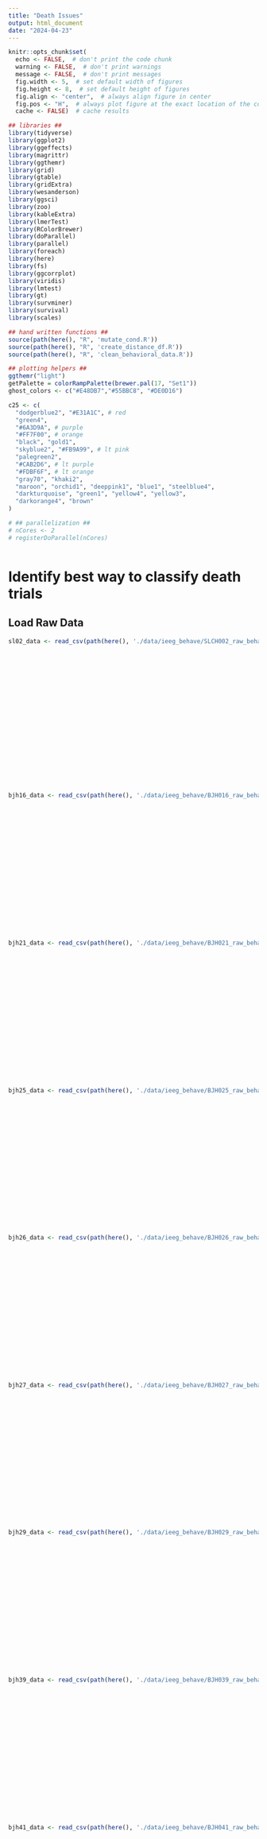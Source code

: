 ```yaml
---
title: "Death Issues"
output: html_document
date: "2024-04-23"
---
```



```r
knitr::opts_chunk$set(
  echo <- FALSE,  # don't print the code chunk
  warning <- FALSE,  # don't print warnings
  message <- FALSE,  # don't print messages
  fig.width <- 5,  # set default width of figures
  fig.height <- 8,  # set default height of figures
  fig.align <- "center",  # always align figure in center
  fig.pos <- "H",  # always plot figure at the exact location of the code chunk
  cache <- FALSE)  # cache results

## libraries ##
library(tidyverse)
library(ggplot2)
library(ggeffects)
library(magrittr)
library(ggthemr)
library(grid)
library(gtable)
library(gridExtra)
library(wesanderson)
library(ggsci)
library(zoo)
library(kableExtra)
library(lmerTest)
library(RColorBrewer)
library(doParallel)
library(parallel)
library(foreach)
library(here)
library(fs)
library(ggcorrplot)
library(viridis)
library(lmtest)
library(gt)
library(survminer)
library(survival)
library(scales)

## hand written functions ##
source(path(here(), "R", 'mutate_cond.R'))
source(path(here(), "R", 'create_distance_df.R'))
source(path(here(), "R", 'clean_behavioral_data.R'))

## plotting helpers ##
ggthemr("light")
getPalette = colorRampPalette(brewer.pal(17, "Set1"))
ghost_colors <- c("#E48DB7","#55BBC8", "#DE0D16")

c25 <- c(
  "dodgerblue2", "#E31A1C", # red
  "green4",
  "#6A3D9A", # purple
  "#FF7F00", # orange
  "black", "gold1",
  "skyblue2", "#FB9A99", # lt pink
  "palegreen2",
  "#CAB2D6", # lt purple
  "#FDBF6F", # lt orange
  "gray70", "khaki2",
  "maroon", "orchid1", "deeppink1", "blue1", "steelblue4",
  "darkturquoise", "green1", "yellow4", "yellow3",
  "darkorange4", "brown"
)

# ## parallelization ##
# nCores <- 2
# registerDoParallel(nCores)



```


# Identify best way to classify death trials

## Load Raw Data

```r

sl02_data <- read_csv(path(here(), './data/ieeg_behave/SLCH002_raw_behave.csv'), col_types = cols(X1 = col_double(),
                                                                                              Subject = col_character(),
                                                                                              Trial = col_character(),
                                                                                              Lives = col_double(),
                                                                                              Trial_on_off = col_double(),
                                                                                              TrialType = col_double(),
                                                                                              Time = col_double(),
                                                                                              GhostLocation = col_double(),
                                                                                              UserLocation = col_double(),
                                                                                              Direction = col_double(),
                                                                                              Biscuit1 = col_logical(),
                                                                                              Biscuit2 = col_logical(),
                                                                                              Biscuit3 = col_logical(),
                                                                                              Biscuit4 = col_logical(),
                                                                                              Biscuit5 = col_logical(),
                                                                                              Attack = col_logical(),
                                                                                              Chase = col_logical(),
                                                                                              Eaten = col_double(),
                                                                                              Score = col_double()))


bjh16_data <- read_csv(path(here(), './data/ieeg_behave/BJH016_raw_behave.csv'), col_types = cols(X1 = col_double(),
                                                                                              Subject = col_character(),
                                                                                              Trial = col_character(),
                                                                                              Lives = col_double(),
                                                                                              Trial_on_off = col_double(),
                                                                                              TrialType = col_double(),
                                                                                              Time = col_double(),
                                                                                              GhostLocation = col_double(),
                                                                                              UserLocation = col_double(),
                                                                                              Direction = col_double(),
                                                                                              Biscuit1 = col_logical(),
                                                                                              Biscuit2 = col_logical(),
                                                                                              Biscuit3 = col_logical(),
                                                                                              Biscuit4 = col_logical(),
                                                                                              Biscuit5 = col_logical(),
                                                                                              Attack = col_logical(),
                                                                                              Chase = col_logical(),
                                                                                              Eaten = col_double(),
                                                                                              Score = col_double()))

bjh21_data <- read_csv(path(here(), './data/ieeg_behave/BJH021_raw_behave.csv'), col_types = cols(X1 = col_double(),
                                                                                              Subject = col_character(),
                                                                                              Trial = col_character(),
                                                                                              Lives = col_double(),
                                                                                              Trial_on_off = col_double(),
                                                                                              TrialType = col_double(),
                                                                                              Time = col_double(),
                                                                                              GhostLocation = col_double(),
                                                                                              UserLocation = col_double(),
                                                                                              Direction = col_double(),
                                                                                              Biscuit1 = col_logical(),
                                                                                              Biscuit2 = col_logical(),
                                                                                              Biscuit3 = col_logical(),
                                                                                              Biscuit4 = col_logical(),
                                                                                              Biscuit5 = col_logical(),
                                                                                              Attack = col_logical(),
                                                                                              Chase = col_logical(),
                                                                                              Eaten = col_double(),
                                                                                              Score = col_double()))

bjh25_data <- read_csv(path(here(), './data/ieeg_behave/BJH025_raw_behave.csv'), col_types = cols(X1 = col_double(),
                                                                                              Subject = col_character(),
                                                                                              Trial = col_character(),
                                                                                              Lives = col_double(),
                                                                                              Trial_on_off = col_double(),
                                                                                              TrialType = col_double(),
                                                                                              Time = col_double(),
                                                                                              GhostLocation = col_double(),
                                                                                              UserLocation = col_double(),
                                                                                              Direction = col_double(),
                                                                                              Biscuit1 = col_logical(),
                                                                                              Biscuit2 = col_logical(),
                                                                                              Biscuit3 = col_logical(),
                                                                                              Biscuit4 = col_logical(),
                                                                                              Biscuit5 = col_logical(),
                                                                                              Attack = col_logical(),
                                                                                              Chase = col_logical(),
                                                                                              Eaten = col_double(),
                                                                                              Score = col_double()))

bjh26_data <- read_csv(path(here(), './data/ieeg_behave/BJH026_raw_behave.csv'), col_types = cols(X1 = col_double(),
                                                                                              Subject = col_character(),
                                                                                              Trial = col_character(),
                                                                                              Lives = col_double(),
                                                                                              Trial_on_off = col_double(),
                                                                                              TrialType = col_double(),
                                                                                              Time = col_double(),
                                                                                              GhostLocation = col_double(),
                                                                                              UserLocation = col_double(),
                                                                                              Direction = col_double(),
                                                                                              Biscuit1 = col_logical(),
                                                                                              Biscuit2 = col_logical(),
                                                                                              Biscuit3 = col_logical(),
                                                                                              Biscuit4 = col_logical(),
                                                                                              Biscuit5 = col_logical(),
                                                                                              Attack = col_logical(),
                                                                                              Chase = col_logical(),
                                                                                              Eaten = col_double(),
                                                                                              Score = col_double()))

bjh27_data <- read_csv(path(here(), './data/ieeg_behave/BJH027_raw_behave.csv'), col_types = cols(X1 = col_double(),
                                                                                              Subject = col_character(),
                                                                                              Trial = col_character(),
                                                                                              Lives = col_double(),
                                                                                              Trial_on_off = col_double(),
                                                                                              TrialType = col_double(),
                                                                                              Time = col_double(),
                                                                                              GhostLocation = col_double(),
                                                                                              UserLocation = col_double(),
                                                                                              Direction = col_double(),
                                                                                              Biscuit1 = col_logical(),
                                                                                              Biscuit2 = col_logical(),
                                                                                              Biscuit3 = col_logical(),
                                                                                              Biscuit4 = col_logical(),
                                                                                              Biscuit5 = col_logical(),
                                                                                              Attack = col_logical(),
                                                                                              Chase = col_logical(),
                                                                                              Eaten = col_double(),
                                                                                              Score = col_double()))

bjh29_data <- read_csv(path(here(), './data/ieeg_behave/BJH029_raw_behave.csv'), col_types = cols(X1 = col_double(),
                                                                                              Subject = col_character(),
                                                                                              Trial = col_character(),
                                                                                              Lives = col_double(),
                                                                                              Trial_on_off = col_double(),
                                                                                              TrialType = col_double(),
                                                                                              Time = col_double(),
                                                                                              GhostLocation = col_double(),
                                                                                              UserLocation = col_double(),
                                                                                              Direction = col_double(),
                                                                                              Biscuit1 = col_logical(),
                                                                                              Biscuit2 = col_logical(),
                                                                                              Biscuit3 = col_logical(),
                                                                                              Biscuit4 = col_logical(),
                                                                                              Biscuit5 = col_logical(),
                                                                                              Attack = col_logical(),
                                                                                              Chase = col_logical(),
                                                                                              Eaten = col_double(),
                                                                                              Score = col_double()))

bjh39_data <- read_csv(path(here(), './data/ieeg_behave/BJH039_raw_behave.csv'), col_types = cols(X1 = col_double(),
                                                                                              Subject = col_character(),
                                                                                              Trial = col_character(),
                                                                                              Lives = col_double(),
                                                                                              Trial_on_off = col_double(),
                                                                                              TrialType = col_double(),
                                                                                              Time = col_double(),
                                                                                              GhostLocation = col_double(),
                                                                                              UserLocation = col_double(),
                                                                                              Direction = col_double(),
                                                                                              Biscuit1 = col_logical(),
                                                                                              Biscuit2 = col_logical(),
                                                                                              Biscuit3 = col_logical(),
                                                                                              Biscuit4 = col_logical(),
                                                                                              Biscuit5 = col_logical(),
                                                                                              Attack = col_logical(),
                                                                                              Chase = col_logical(),
                                                                                              Eaten = col_double(),
                                                                                              Score = col_double()))

bjh41_data <- read_csv(path(here(), './data/ieeg_behave/BJH041_raw_behave.csv'), col_types = cols(X1 = col_double(),
                                                                                              Subject = col_character(),
                                                                                              Trial = col_character(),
                                                                                              Lives = col_double(),
                                                                                              Trial_on_off = col_double(),
                                                                                              TrialType = col_double(),
                                                                                              Time = col_double(),
                                                                                              GhostLocation = col_double(),
                                                                                              UserLocation = col_double(),
                                                                                              Direction = col_double(),
                                                                                              Biscuit1 = col_logical(),
                                                                                              Biscuit2 = col_logical(),
                                                                                              Biscuit3 = col_logical(),
                                                                                              Biscuit4 = col_logical(),
                                                                                              Biscuit5 = col_logical(),
                                                                                              Attack = col_logical(),
                                                                                              Chase = col_logical(),
                                                                                              Eaten = col_double(),
                                                                                              Score = col_double()))


ll10_data <- read_csv(path(here(), './data/ieeg_behave/ll10_raw_behave.csv'), col_types = cols(X1 = col_double(),
                                                                                              Subject = col_character(),
                                                                                              Trial = col_character(),
                                                                                              Lives = col_double(),
                                                                                              Trial_on_off = col_double(),
                                                                                              TrialType = col_double(),
                                                                                              Time = col_double(),
                                                                                              GhostLocation = col_double(),
                                                                                              UserLocation = col_double(),
                                                                                              Direction = col_double(),
                                                                                              Biscuit1 = col_logical(),
                                                                                              Biscuit2 = col_logical(),
                                                                                              Biscuit3 = col_logical(),
                                                                                              Biscuit4 = col_logical(),
                                                                                              Biscuit5 = col_logical(),
                                                                                              Attack = col_logical(),
                                                                                              Chase = col_logical(),
                                                                                              Eaten = col_double(),
                                                                                              Score = col_double()))

ll12_data <- read_csv(path(here(), './data/ieeg_behave/ll12_raw_behave.csv'), col_types = cols(X1 = col_double(),
                                                                                              Subject = col_character(),
                                                                                              Trial = col_character(),
                                                                                              Lives = col_double(),
                                                                                              Trial_on_off = col_double(),
                                                                                              TrialType = col_double(),
                                                                                              Time = col_double(),
                                                                                              GhostLocation = col_double(),
                                                                                              UserLocation = col_double(),
                                                                                              Direction = col_double(),
                                                                                              Biscuit1 = col_logical(),
                                                                                              Biscuit2 = col_logical(),
                                                                                              Biscuit3 = col_logical(),
                                                                                              Biscuit4 = col_logical(),
                                                                                              Biscuit5 = col_logical(),
                                                                                              Attack = col_logical(),
                                                                                              Chase = col_logical(),
                                                                                              Eaten = col_double(),
                                                                                              Score = col_double()))

ll13_data <- read_csv(path(here(), './data/ieeg_behave/ll13_raw_behave.csv'), col_types = cols(X1 = col_double(),
                                                                                              Subject = col_character(),
                                                                                              Trial = col_character(),
                                                                                              Lives = col_double(),
                                                                                              Trial_on_off = col_double(),
                                                                                              TrialType = col_double(),
                                                                                              Time = col_double(),
                                                                                              GhostLocation = col_double(),
                                                                                              UserLocation = col_double(),
                                                                                              Direction = col_double(),
                                                                                              Biscuit1 = col_logical(),
                                                                                              Biscuit2 = col_logical(),
                                                                                              Biscuit3 = col_logical(),
                                                                                              Biscuit4 = col_logical(),
                                                                                              Biscuit5 = col_logical(),
                                                                                              Attack = col_logical(),
                                                                                              Chase = col_logical(),
                                                                                              Eaten = col_double(),
                                                                                              Score = col_double()))

ll14_data <- read_csv(path(here(), './data/ieeg_behave/ll14_raw_behave.csv'), col_types = cols(X1 = col_double(),
                                                                                              Subject = col_character(),
                                                                                              Trial = col_character(),
                                                                                              Lives = col_double(),
                                                                                              Trial_on_off = col_double(),
                                                                                              TrialType = col_double(),
                                                                                              Time = col_double(),
                                                                                              GhostLocation = col_double(),
                                                                                              UserLocation = col_double(),
                                                                                              Direction = col_double(),
                                                                                              Biscuit1 = col_logical(),
                                                                                              Biscuit2 = col_logical(),
                                                                                              Biscuit3 = col_logical(),
                                                                                              Biscuit4 = col_logical(),
                                                                                              Biscuit5 = col_logical(),
                                                                                              Attack = col_logical(),
                                                                                              Chase = col_logical(),
                                                                                              Eaten = col_double(),
                                                                                              Score = col_double()))

ll17_data <- read_csv(path(here(), './data/ieeg_behave/ll17_raw_behave.csv'), col_types = cols(X1 = col_double(),
                                                                                              Subject = col_character(),
                                                                                              Trial = col_character(),
                                                                                              Lives = col_double(),
                                                                                              Trial_on_off = col_double(),
                                                                                              TrialType = col_double(),
                                                                                              Time = col_double(),
                                                                                              GhostLocation = col_double(),
                                                                                              UserLocation = col_double(),
                                                                                              Direction = col_double(),
                                                                                              Biscuit1 = col_logical(),
                                                                                              Biscuit2 = col_logical(),
                                                                                              Biscuit3 = col_logical(),
                                                                                              Biscuit4 = col_logical(),
                                                                                              Biscuit5 = col_logical(),
                                                                                              Attack = col_logical(),
                                                                                              Chase = col_logical(),
                                                                                              Eaten = col_double(),
                                                                                              Score = col_double()))

ll19_data <- read_csv(path(here(), './data/ieeg_behave/ll19_raw_behave.csv'), col_types = cols(X1 = col_double(),
                                                                                              Subject = col_character(),
                                                                                              Trial = col_character(),
                                                                                              Lives = col_double(),
                                                                                              Trial_on_off = col_double(),
                                                                                              TrialType = col_double(),
                                                                                              Time = col_double(),
                                                                                              GhostLocation = col_double(),
                                                                                              UserLocation = col_double(),
                                                                                              Direction = col_double(),
                                                                                              Biscuit1 = col_logical(),
                                                                                              Biscuit2 = col_logical(),
                                                                                              Biscuit3 = col_logical(),
                                                                                              Biscuit4 = col_logical(),
                                                                                              Biscuit5 = col_logical(),
                                                                                              Attack = col_logical(),
                                                                                              Chase = col_logical(),
                                                                                              Eaten = col_double(),
                                                                                              Score = col_double()))





```

```r

sample_rate <- 2000

# bjh25_data <- bjh25_data %>%
#   mutate(Trial = as.numeric(Trial)) %>%
#   filter(Trial != 7) %>%
#   mutate(Trial = if_else(Trial < 7, Trial, Trial -1)) %>%
#   mutate(Trial = as.character(Trial))

# ll14_data <- ll14_data %>%
#   mutate(Trial = as.numeric(Trial)) %>%
#   mutate(Trial = if_else(Trial < 82, Trial, Trial -1)) %>%
#   filter(Trial != 121) %>%
#   mutate(Trial = if_else(Trial < 121, Trial, Trial -1)) %>%
#   mutate(Trial = if_else(Trial < 338, Trial, Trial + 3)) %>% # player pressed n to start whole new game/ refreshed or something but new block begins
#   mutate(Trial = if_else(Trial < 731, Trial, Trial + 9)) %>% # player pressed n to start whole new game/ refreshed or something but new block begins
#   mutate(Trial = as.character(Trial))

# ll17_data <- ll17_data %>%
#   mutate(Trial = as.numeric(Trial)) %>%
#   filter(Trial != 82) %>%
#   mutate(Trial = if_else(Trial < 82, Trial, Trial -1)) %>%
#   mutate(Trial = as.character(Trial))


clean_data <- sl02_data %>%
    select(-any_of(c("...1", "X1"))) %>%
    rename(subject = Subject) %>%
    # ungrouped timing variables
    rename(sample = Time) %>%
    mutate(Time = sample /sample_rate) %>%
    mutate(time_step = c(FALSE, diff(Time))) %>%
    mutate(trial_numeric = as.numeric(gsub("Trial_", "", Trial))) %>%
    # record sampling rate #
    mutate(sfreq = sample_rate) %>%
    ## grouped by trial variables
    group_by(subject, Trial) %>%
    mutate(jittered_start_location = first(UserLocation)) %>%
    # get correct trial type info (sometimes trial type switches early/ lags)
    mutate(TrialType = as.numeric(names(sort(table(TrialType),decreasing=TRUE))[1])) %>%
    # # same deal with lives
    mutate(Lives = as.numeric(names(sort(table(Lives),decreasing=TRUE))[1])) %>%
    mutate(base_start_location = if_else(TrialType %in% c(16, 8), 30,
                                         if_else(TrialType %in% c(19, 15, 14, 7, 6), 50,
                                                 if_else(TrialType %in% c(20, 13, 5), 70,
                                                         if_else(TrialType %in% c(17, 12, 4), 110,
                                                                 if_else(TrialType %in% c(18, 11, 10, 3, 2), 130,
                                                                         if_else(TrialType %in% c(9, 1), 150, 999))))))) %>%
    # biscuit location
    mutate(Biscuit1 = if_else(Biscuit1 == FALSE & base_start_location <= 80,  base_start_location + 12, 
                              if_else(Biscuit1 == FALSE & base_start_location > 80, base_start_location -12, 1111)))  %>%
    mutate(Biscuit2 = if_else(Biscuit2 == FALSE & base_start_location <= 80,  base_start_location + 22, 
                              if_else(Biscuit2 == FALSE & base_start_location > 80, base_start_location -22, 1111)))  %>%
    mutate(Biscuit3 = if_else(Biscuit3 == FALSE & base_start_location <= 80,  base_start_location + 32, 
                              if_else(Biscuit3 == FALSE & base_start_location > 80, base_start_location -32, 1111)))  %>%
    mutate(Biscuit4 = if_else(Biscuit4 == FALSE & base_start_location <= 80,  base_start_location + 42, 
                              if_else(Biscuit4 == FALSE & base_start_location > 80, base_start_location -42, 1111)))  %>%
    mutate(Biscuit5 = if_else(Biscuit5 == FALSE & base_start_location <= 80,  base_start_location + 52, 
                              if_else(Biscuit5 == FALSE & base_start_location > 80, base_start_location -52, 1111)))  %>%
    mutate(dots_eaten = max(Eaten)) %>%
    # Fix Direction
    mutate(move_step = c(0, diff(UserLocation))) %>%
    mutate(move_direction = if_else(move_step %in% c(-2, -4), "Left",
                                        if_else(move_step %in% c(2, 4), "Right", 
                                                if_else(move_step == 0, "Still", "Unsure")))) %>%
    mutate(Direction = if_else(Direction == 2, "Left", 
                                if_else(Direction == 11, "Right", 
                                        if_else(Direction == 4, "Still", "Unsure")))) %>%
    # get starting side
    mutate(starting_side = if_else(base_start_location < 95, "Left", "Right")) %>%
    # trial timing information
    mutate(Trial = if_else(Trial_on_off == 0, "ITI", Trial)) %>%
    mutate_cond(Trial == "ITI", 
                GhostLocation = NA, UserLocation = NA, Lives = NA, starting_side = NA, Direction = NA,
                Biscuit1 = NA, Biscuit2 = NA, Biscuit3 = NA, Biscuit4 = NA, Biscuit5 = NA, 
                Attack = NA, Chase = NA, Eaten = NA, TrialType = NA) %>%
    mutate(trial_time = if_else(Trial == "ITI", 999, Time - first(Time))) %>%
    mutate(trial_flip = 1:n()) %>%
    mutate(time_lag = c(FALSE, diff(trial_time))) %>%
    mutate(trial_end = as.numeric(c(diff(trial_numeric) > 0, FALSE))) %>%
    mutate(trial_length = max(trial_time)) %>%
    # trial grouping variables
    mutate(reward_groups = if_else(TrialType %in% c(1, 5, 9, 13, 20), 2, 
                                   if_else(TrialType %in% c(2, 6, 10, 14, 19), 3, 
                                           if_else(TrialType %in% c(3, 7, 11, 15, 18), 1, 
                                                   if_else(TrialType %in% c(4, 8, 12, 16, 17), 4, 99))))) %>%
    mutate(ghost_start_dir = if_else(TrialType > 16, "no_ghost", 
                                     if_else(TrialType <= 4 | TrialType >= 13, "away", "towards"))) %>%
    mutate(rewards_direction_groups = paste0(reward_groups, "_", ghost_start_dir)) %>%
    mutate(attack_chase_bob = if_else(Attack == T, "Attack", if_else(Chase == T, "Chase", "Bob"))) %>%
    ungroup() 
  


```


```r


# bad_df <- read_csv(path(here(), './data/ieeg_behave/SLCH002_bad_trials.csv'))
# 
# clean_data <- clean_data %>%
#   mutate(neural_trial_numeric = trial_numeric - 1) %>%
#   filter(!neural_trial_numeric %in% bad_df$neural_trial_numeric)

clean_flip_data <- clean_data %>%
  filter(Trial != "ITI") %>%
  group_by(subject, trial_numeric) %>%
  mutate(ghost_objective_direction_tmp = c(FALSE, diff(GhostLocation))) %>%
  mutate(
      ghost_objective_direction_tmp = ifelse(trial_flip == 1, 0, ghost_objective_direction_tmp),
      move_step = ifelse(trial_flip == 1, 0, move_step),
      jump = ifelse(ghost_objective_direction_tmp > 10 | ghost_objective_direction_tmp < -10 | move_step > 10 | move_step < -10, 1, 0),
      jump_trial = max(jump),
      jump_flip = ifelse(jump == 1, trial_flip, 9999),
      jump_flip = min(jump_flip),
      jump_flip = ifelse(jump_flip == 9999, NA, jump_flip),
      total_flips = max(trial_flip),
      disc = (total_flips - jump_flip),
      jump_location = ifelse(jump_flip < 5, "low",
               ifelse(jump_flip > 5 & jump_flip < 9999, "high", NA)),
      remove = jump,
      remove = ifelse(jump_location == "low", rev(cummax(rev(remove))), cummax(remove)),
      remove = ifelse(jump_location == "low" & trial_flip == jump_flip, 0, remove) # don’t want to remove first jump flip for low location
      ) %>%
      filter(remove == 0 | is.na(remove)) %>%
  mutate(
      first_flip = min(trial_flip),
      trial_flip = (trial_flip - first_flip + 1),
      max_flip = max(trial_flip),
      ghost_objective_direction_tmp = ifelse(trial_flip == 1, 0, ghost_objective_direction_tmp),
      move_step = ifelse(trial_flip == 1, 0, move_step))


```



```r

death_df <- clean_flip_data %>%
  mutate(died_new = 2) %>%
  filter(Trial != "ITI" & Trial != "0") %>%
  group_by(subject) %>%
  arrange(trial_numeric) %>%
  mutate(
  life_lost = as.numeric(c(diff(Lives) < 0, FALSE)), #does not catch trials where lives = 1 and dies, then lives back to 3
  score_lost_all = as.numeric(c(diff(Score) < 0, FALSE))
  ) %>%
  ungroup() %>%
  group_by(trial_numeric) %>%
  mutate(
    # calculate if they lost a life across trials. If so, they always died
    life_lost_trial = max(life_lost, na.rm = T),
    # prep score change. if the score did not change from the beginning to the end of the trial BUT they collected points, they always died (this avoids the block updating issue)
    first_score = first(Score),
    last_score = last(Score),
    got_dots = if_else(dots_eaten > 0, 1, 0),
    points_added = last_score - first_score,
    score_died = if_else(got_dots == 1 & points_added == 0, 1, 0),
    score_died_trial = max(score_died, na.rm = T),
    # look at the ITI - if it was under 3.15 then they did not die, because it was not long enough for the death animation
    first_time = first(Time),
    last_time = last(Time)
  ) %>%
  ungroup() %>%
  mutate(next_first_time = lead(first_time, order_by = trial_numeric)) %>%
  mutate(iti_time_tmp = next_first_time - last_time, na.rm = T) %>%
  group_by(trial_numeric) %>%
  mutate(
    iti_time = max(iti_time_tmp, na.rm = T),
    # were they very close to the ghost at the end of the trial?
    ghost_catch = if_else(is.na(GhostLocation), 0,
                         if_else(abs(last(GhostLocation) - last(UserLocation)) <= 10, 1, 0)), # change to last moment of trial rather than any moment
    ghost_catch_trial = max(ghost_catch),
    # did they exit the corridor?
    corridor_exit = ifelse(UserLocation <= 11 | UserLocation >= 169, 1, 0),
    corridor_exit_expanded = ifelse(UserLocation < 13 | UserLocation > 165, 1, 0),
    exit_trial = max(corridor_exit, na.rm = T),
    exit_trial_expanded = max(corridor_exit_expanded, na.rm = T),
    # create types by whether or not they exited the corridor and/or were close the ghost
    escaped_trialtypes = case_when(
      ghost_catch_trial == 0 & exit_trial == 1 ~ 4, # true escape
      ghost_catch_trial == 0 & exit_trial == 0 ~ 3, # not caught but not left?
      ghost_catch_trial == 1 & exit_trial == 1 ~ 2, # close escape (caught and left)
      ghost_catch_trial == 1 & exit_trial == 0 ~ 1  # true death
      ),
    # defining death - clear cases
    died_new = if_else(life_lost_trial == 1, 1, died_new), # using 0, 1, 2 to check later, 2 = death
    died_new = if_else(escaped_trialtypes == 1, 1, died_new),
    died_new = if_else(escaped_trialtypes == 4, 0, died_new),
    # defining death - complicated
    died_new = if_else(escaped_trialtypes == 2 & score_died_trial == 1, 1, died_new),
    died_new = if_else(escaped_trialtypes == 2 & iti_time < 3, 0, died_new),
    died_new = if_else(escaped_trialtypes == 3 & iti_time < 3, 0, died_new),
    # still unsure?
    died_new = if_else(died_new == 2 & last(Attack) == T, 1, died_new),
    died_new = if_else(died_new == 2 & (last(UserLocation) >= 25 & last(UserLocation) <= 155), 1, died_new),
    died_new = if_else(died_new == 2 & last(Chase) == T, 0, died_new),
    # last
    died_new = if_else(TrialType >16, 0, died_new)
  ) %>%
  ungroup() %>%
  # rename(died_old = died) %>%
  arrange(subject, trial_numeric)
  

table(death_df$escaped_trialtypes, death_df$died_new)



```


```r

# should NOT include positions at the ends of the corridor
true_death_df <- death_df %>% 
  filter(escaped_trialtypes == 1) %>% ## true death
  group_by(trial_numeric) %>%
  mutate(last_position = last(UserLocation)) 
kable(table(true_death_df$last_position, true_death_df$died_new), caption = "died_new")

# should ONLY include positions at the ends of the corridor
true_escape_df <- death_df %>% 
  filter(escaped_trialtypes == 4) %>% ## true escape
  group_by(trial_numeric) %>%
  mutate(last_position = if_else(starting_side == "Left", min(UserLocation), max(UserLocation))) 
kable(table(true_escape_df$last_position, true_escape_df$died_new), caption = "died_new")

# Check a couple of things -position, score, iti
close_escape_df <- death_df %>% 
  filter(escaped_trialtypes == 2 & TrialType <= 16) %>% ## true death
  group_by(trial_numeric) %>%
  mutate(last_position = if_else(starting_side == "Left", min(UserLocation), max(UserLocation))) 
kable(table(close_escape_df$last_position, close_escape_df$died_new), caption = "died_new")
kable(table(close_escape_df$score_died_trial, close_escape_df$died_new), caption = "died_new")
kable(table(close_escape_df$iti_time, close_escape_df$died_new), caption = "died_new")

# Check a couple of things -position, score, iti
neither_df <- death_df %>% 
  filter(escaped_trialtypes == 3 & TrialType <= 16) %>% ## true death
  group_by(trial_numeric) %>%
  mutate(last_position = if_else(starting_side == "Left", min(UserLocation), max(UserLocation))) 
kable(table(neither_df$last_position, neither_df$died_new), caption = "died_new")
kable(table(neither_df$score_died_trial, neither_df$died_new), caption = "died_new")
kable(table(neither_df$iti_time, neither_df$died_new), caption = "died_new")


```


## New Score

```r
cumsum_na_ignore <- function(x) {
  # Replace NA with 0 temporarily for cumsum calculation
  cumsum_values <- cumsum(replace(x, is.na(x), 0))
  
  # Put NA back where they originally were
  cumsum_values[is.na(x)] <- NA
  
  return(cumsum_values)
}


 clean_flip_death_data <- left_join(clean_flip_data, death_df %>% rename(died = died_new))

score_check <- clean_flip_death_data %>%
    mutate(points_remaining = case_when(
                                      # Reward Group 1
                                      reward_groups == 1 & Biscuit5 == 1111 ~ 70 - 10 - 20 -20 -10 - 10, #  small	large	large	small	small, total 70
                                      reward_groups == 1 & Biscuit4 == 1111 ~ 70 - 10 - 20 -20 - 10,
                                      reward_groups == 1 & Biscuit3 == 1111 ~ 70 - 10 - 20 - 20,
                                      reward_groups == 1 & Biscuit2 == 1111 ~ 70 - 10 - 20, 
                                      reward_groups == 1 & Biscuit1 == 1111 ~ 70 - 10, 
                                      reward_groups == 1 ~ 70,
                                      # Reward Group 2
                                      reward_groups == 2 & Biscuit5 == 1111 ~ 70 - 10 -20 -10 -20 -10, #  small	large	small	large	small, total 70
                                      reward_groups == 2 & Biscuit4 == 1111 ~ 70 - 10 -20 -10 -20,
                                      reward_groups == 2 & Biscuit3 == 1111 ~ 70 - 10 -20 -10, 
                                      reward_groups == 2 & Biscuit2 == 1111 ~ 70 - 10 -20,
                                      reward_groups == 2 & Biscuit1 == 1111 ~ 70 - 10, 
                                      reward_groups == 2 ~ 70, 
                                      # Reward Group 3
                                      reward_groups == 3 & Biscuit5 == 1111 ~ 80 - 20 - 10 - 20 - 10 - 20, #  large	small	large	small	large, total 80
                                      reward_groups == 3 & Biscuit4 == 1111 ~ 80 - 20 - 10 - 20 - 10, 
                                      reward_groups == 3 & Biscuit3 == 1111 ~ 80 - 20 - 10 - 20, 
                                      reward_groups == 3 & Biscuit2 == 1111 ~ 80 - 20 - 10,
                                      reward_groups == 3 & Biscuit1 == 1111 ~ 80 - 20,
                                      reward_groups == 3 ~ 80,
                                      # Reward Group 4
                                      reward_groups == 4 & Biscuit5 == 1111 ~ 70 - 10 - 10 - 10 - 20 - 20, #  small	small	small	large	large, total 70
                                      reward_groups == 4 & Biscuit4 == 1111 ~ 70 - 10 - 10 - 10 - 20,
                                      reward_groups == 4 & Biscuit3 == 1111 ~ 70 - 10 - 10 - 10,
                                      reward_groups == 4 & Biscuit2 == 1111 ~ 70 - 10 - 10,
                                      reward_groups == 4 & Biscuit1 == 1111 ~ 70 - 10,
                                      reward_groups == 4 ~ 70,
                                      )) %>%
    mutate(points_aquired = if_else(reward_groups == 3, 80 - points_remaining, 70 - points_remaining)) %>%
    group_by(Trial) %>%
    mutate(total_trial_points = last(points_aquired)) %>%
    select(Trial, trial_numeric, starts_with("Biscuit"), Eaten, Score, points_aquired, points_remaining, total_trial_points, died) %>%
    ungroup()

score_tmp <- score_check %>%
  filter(Trial != "ITI") %>%
  select(trial_numeric, total_trial_points, died) %>%
  distinct() %>%
  mutate(block = ceiling(trial_numeric/20) ) %>%
  group_by(block) %>%
  mutate(
    game_number = floor(cumsum(died)/3),
    game_number = c(0, game_number[1:n()-1]),
    lives_at_end_of_trial_tmp = 3 - (cumsum(died) %% 3),
    lives_at_end_of_trial = if_else(lives_at_end_of_trial_tmp == 3 & died == 1, 0, lives_at_end_of_trial_tmp),
    lives_new = if_else(died == 0, lives_at_end_of_trial, lives_at_end_of_trial + 1)
  ) %>%
  group_by(block, game_number) %>%
  mutate(
    total_trial_points = if_else(died == 1, 0,  total_trial_points),
    points_from_last_trial = lag(total_trial_points, default = 0),
    points_up_to_last_trial = cumsum(points_from_last_trial),
    # points_up_to_last_trial = if_else(lives_at_end_of_trial == 0, 0, points_up_to_last_trial),
    score_at_trial_end = points_up_to_last_trial + total_trial_points
    ) %>%
  select(trial_numeric, points_up_to_last_trial, score_at_trial_end, lives_new, game_number)
  

score_check <- left_join(score_check , score_tmp)

score_check <- score_check %>%
  mutate(new_score = points_aquired + points_up_to_last_trial)

```


```r



tmp <- sl02_data_clean %>%
  mutate(tmp1 = Score-old_score) 


score_table_check <- as.data.frame(table(tmp$trial_numeric, tmp$tmp1))

score_table_check <- score_table_check %>%
  rename(trial_numeric = Var1, difference = Var2) %>%
  filter(difference != 0) %>%
  group_by(trial_numeric) %>%
  mutate(total_differences = sum(Freq)) %>%
  select(trial_numeric, total_differences) %>%
  distinct()
           

table(sl02_data_clean$died)

```

